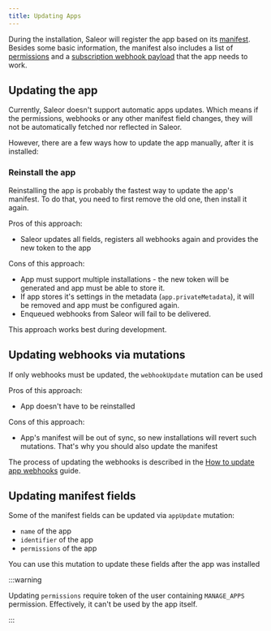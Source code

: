 ```yaml
---
title: Updating Apps
---
```


During the installation, Saleor will register the app based on its [manifest](developer/extending/apps/architecture/manifest.mdx).
Besides some basic information, the manifest also includes a list of [permissions](developer/permissions.mdx#app-permissions) and a [subscription webhook payload](/developer/extending/webhooks/subscription-webhook-payloads.mdx) that the app needs to work.

## Updating the app

Currently, Saleor doesn't support automatic apps updates. Which means if the permissions, webhooks or any other manifest field changes, they will not be automatically fetched nor reflected in Saleor.

However, there are a few ways how to update the app manually, after it is installed:

### Reinstall the app

Reinstalling the app is probably the fastest way to update the app's manifest. To do that, you need to first remove the old one, then install it again.

Pros of this approach:

- Saleor updates all fields, registers all webhooks again and provides the new token to the app

Cons of this approach:

- App must support multiple installations - the new token will be generated and app must be able to store it.
- If app stores it's settings in the metadata (`app.privateMetadata`), it will be removed and app must be configured again.
- Enqueued webhooks from Saleor will fail to be delivered.

This approach works best during development.

## Updating webhooks via mutations

If only webhooks must be updated, the `webhookUpdate` mutation can be used

Pros of this approach:

- App doesn't have to be reinstalled

Cons of this approach:

- App's manifest will be out of sync, so new installations will revert such mutations. That's why you should also update the manifest

The process of updating the webhooks is described in the [How to update app webhooks](developer/extending/apps/updating-app-webhooks.mdx) guide.

## Updating manifest fields

Some of the manifest fields can be updated via `appUpdate` mutation:

- `name` of the app
- `identifier` of the app
- `permissions` of the app

You can use this mutation to update these fields after the app was installed

:::warning

Updating `permissions` require token of the user containing `MANAGE_APPS` permission. Effectively, it can't be used by the app itself.

:::
